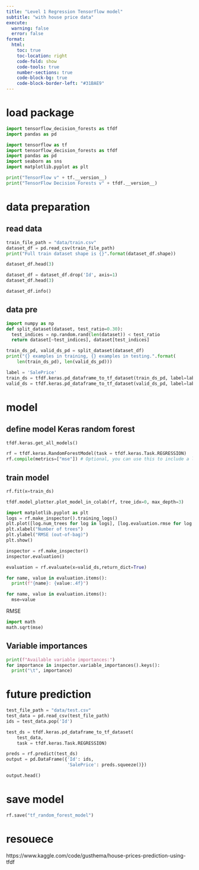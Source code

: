 ```yaml
---
title: "Level 1 Regression Tensorflow model"
subtitle: "with house price data"
execute:
  warning: false
  error: false
format:
  html:
    toc: true
    toc-location: right
    code-fold: show
    code-tools: true
    number-sections: true
    code-block-bg: true
    code-block-border-left: "#31BAE9"
---
```



# load package

```python
import tensorflow_decision_forests as tfdf
import pandas as pd

import tensorflow as tf
import tensorflow_decision_forests as tfdf
import pandas as pd
import seaborn as sns
import matplotlib.pyplot as plt
```

```python
print("TensorFlow v" + tf.__version__)
print("TensorFlow Decision Forests v" + tfdf.__version__)
```



# data preparation

## read data

```python


train_file_path = "data/train.csv"
dataset_df = pd.read_csv(train_file_path)
print("Full train dataset shape is {}".format(dataset_df.shape))

```


```python
dataset_df.head(3)
```

```python
dataset_df = dataset_df.drop('Id', axis=1)
dataset_df.head(3)
```


```python
dataset_df.info()
```


## data pre

```python
import numpy as np
def split_dataset(dataset, test_ratio=0.30):
  test_indices = np.random.rand(len(dataset)) < test_ratio
  return dataset[~test_indices], dataset[test_indices]

train_ds_pd, valid_ds_pd = split_dataset(dataset_df)
print("{} examples in training, {} examples in testing.".format(
    len(train_ds_pd), len(valid_ds_pd)))
```

```python
label = 'SalePrice'
train_ds = tfdf.keras.pd_dataframe_to_tf_dataset(train_ds_pd, label=label, task = tfdf.keras.Task.REGRESSION)
valid_ds = tfdf.keras.pd_dataframe_to_tf_dataset(valid_ds_pd, label=label, task = tfdf.keras.Task.REGRESSION)
```




# model


## define model Keras random forest
```python
tfdf.keras.get_all_models()
```

```python
rf = tfdf.keras.RandomForestModel(task = tfdf.keras.Task.REGRESSION)
rf.compile(metrics=["mse"]) # Optional, you can use this to include a list of eval metrics
```


## train model
```python
rf.fit(x=train_ds)
```


```python
tfdf.model_plotter.plot_model_in_colab(rf, tree_idx=0, max_depth=3)
```

```python
import matplotlib.pyplot as plt
logs = rf.make_inspector().training_logs()
plt.plot([log.num_trees for log in logs], [log.evaluation.rmse for log in logs])
plt.xlabel("Number of trees")
plt.ylabel("RMSE (out-of-bag)")
plt.show()
```

```python
inspector = rf.make_inspector()
inspector.evaluation()
```


```python
evaluation = rf.evaluate(x=valid_ds,return_dict=True)

for name, value in evaluation.items():
  print(f"{name}: {value:.4f}")
```


```python
for name, value in evaluation.items():
  mse=value
```

RMSE
```python
import math
math.sqrt(mse)
```

## Variable importances

```python
print(f"Available variable importances:")
for importance in inspector.variable_importances().keys():
  print("\t", importance)
```

# future prediction

```python
test_file_path = "data/test.csv"
test_data = pd.read_csv(test_file_path)
ids = test_data.pop('Id')

test_ds = tfdf.keras.pd_dataframe_to_tf_dataset(
    test_data,
    task = tfdf.keras.Task.REGRESSION)

preds = rf.predict(test_ds)
output = pd.DataFrame({'Id': ids,
                       'SalePrice': preds.squeeze()})

output.head()
```


# save model

```python
rf.save("tf_random_forest_model")
```

# resouece

https://www.kaggle.com/code/gusthema/house-prices-prediction-using-tfdf



